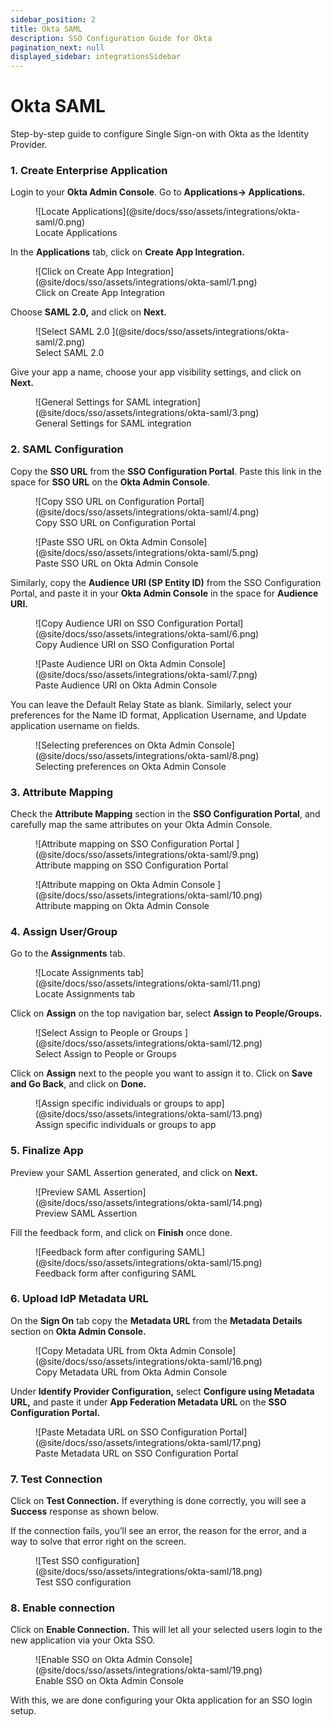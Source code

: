 ```yaml
---
sidebar_position: 2
title: Okta SAML
description: SSO Configuration Guide for Okta
pagination_next: null
displayed_sidebar: integrationsSidebar
---
```


# Okta SAML

<Subtitle>
  Step-by-step guide to configure Single Sign-on with Okta as the Identity
  Provider.
</Subtitle>

### 1. Create Enterprise Application

Login to your **Okta Admin Console**. Go to **Applications→ Applications.**

<figure>
  ![Locate Applications](@site/docs/sso/assets/integrations/okta-saml/0.png)
  <figcaption>Locate Applications</figcaption>
</figure>

In the **Applications** tab, click on **Create App Integration.**

<figure>
  ![Click on Create App
  Integration](@site/docs/sso/assets/integrations/okta-saml/1.png)
  <figcaption>Click on Create App Integration</figcaption>
</figure>

Choose **SAML 2.0,** and click on **Next.**

<figure>
  ![Select SAML 2.0 ](@site/docs/sso/assets/integrations/okta-saml/2.png)
  <figcaption>Select SAML 2.0 </figcaption>
</figure>

Give your app a name, choose your app visibility settings, and click on **Next.**

<figure>
  ![General Settings for SAML
  integration](@site/docs/sso/assets/integrations/okta-saml/3.png)
  <figcaption>General Settings for SAML integration</figcaption>
</figure>

### 2. SAML Configuration

Copy the **SSO URL** from the **SSO Configuration Portal**. Paste this link in the space for **SSO URL** on the **Okta Admin Console**.

<figure>
  ![Copy SSO URL on Configuration
  Portal](@site/docs/sso/assets/integrations/okta-saml/4.png)
  <figcaption>Copy SSO URL on Configuration Portal</figcaption>
</figure>

<figure>
  ![Paste SSO URL on Okta Admin
  Console](@site/docs/sso/assets/integrations/okta-saml/5.png)
  <figcaption>Paste SSO URL on Okta Admin Console</figcaption>
</figure>

Similarly, copy the **Audience URI (SP Entity ID)** from the SSO Configuration Portal, and paste it in your **Okta Admin Console** in the space for **Audience URI.**

<figure>
  ![Copy Audience URI on SSO Configuration
  Portal](@site/docs/sso/assets/integrations/okta-saml/6.png)
  <figcaption>Copy Audience URI on SSO Configuration Portal</figcaption>
</figure>

<figure>
  ![Paste Audience URI on Okta Admin
  Console](@site/docs/sso/assets/integrations/okta-saml/7.png)
  <figcaption>Paste Audience URI on Okta Admin Console </figcaption>
</figure>

You can leave the Default Relay State as blank. Similarly, select your preferences for the Name ID format, Application Username, and Update application username on fields.

<figure>
  ![Selecting preferences on Okta Admin
  Console](@site/docs/sso/assets/integrations/okta-saml/8.png)
  <figcaption>Selecting preferences on Okta Admin Console</figcaption>
</figure>

### 3. Attribute Mapping

Check the **Attribute Mapping** section in the **SSO Configuration Portal**, and carefully map the same attributes on your Okta Admin Console.

<figure>
  ![Attribute mapping on SSO Configuration Portal
  ](@site/docs/sso/assets/integrations/okta-saml/9.png)
  <figcaption>Attribute mapping on SSO Configuration Portal</figcaption>
</figure>

<figure>
  ![Attribute mapping on Okta Admin Console
  ](@site/docs/sso/assets/integrations/okta-saml/10.png)
  <figcaption>Attribute mapping on Okta Admin Console</figcaption>
</figure>

### 4. Assign User/Group

Go to the **Assignments** tab.

<figure>
  ![Locate Assignments tab](@site/docs/sso/assets/integrations/okta-saml/11.png)
  <figcaption>Locate Assignments tab</figcaption>
</figure>

Click on **Assign** on the top navigation bar, select **Assign to People/Groups.**

<figure>
  ![Select Assign to People or Groups
  ](@site/docs/sso/assets/integrations/okta-saml/12.png)
  <figcaption>Select Assign to People or Groups</figcaption>
</figure>

Click on **Assign** next to the people you want to assign it to. Click on **Save and Go Back**, and click on **Done.**

<figure>
  ![Assign specific individuals or groups to
  app](@site/docs/sso/assets/integrations/okta-saml/13.png)
  <figcaption>Assign specific individuals or groups to app</figcaption>
</figure>

### 5. Finalize App

Preview your SAML Assertion generated, and click on **Next.**

<figure>
  ![Preview SAML Assertion](@site/docs/sso/assets/integrations/okta-saml/14.png)
  <figcaption>Preview SAML Assertion</figcaption>
</figure>

Fill the feedback form, and click on **Finish** once done.

<figure>
  ![Feedback form after configuring
  SAML](@site/docs/sso/assets/integrations/okta-saml/15.png)
  <figcaption>Feedback form after configuring SAML</figcaption>
</figure>

### 6. Upload IdP Metadata URL

On the **Sign On** tab copy the **Metadata URL** from the **Metadata Details** section on **Okta Admin Console.**

<figure>
  ![Copy Metadata URL from Okta Admin
  Console](@site/docs/sso/assets/integrations/okta-saml/16.png)
  <figcaption>Copy Metadata URL from Okta Admin Console</figcaption>
</figure>

Under **Identify Provider Configuration,** select **Configure using Metadata URL,** and paste it under **App Federation Metadata URL** on the **SSO Configuration Portal.**

<figure>
  ![Paste Metadata URL on SSO Configuration
  Portal](@site/docs/sso/assets/integrations/okta-saml/17.png)
  <figcaption>Paste Metadata URL on SSO Configuration Portal</figcaption>
</figure>

### 7. Test Connection

Click on **Test Connection.** If everything is done correctly, you will see a **Success** response as shown below.

If the connection fails, you’ll see an error, the reason for the error, and a way to solve that error right on the screen.

<figure>
  ![Test SSO configuration](@site/docs/sso/assets/integrations/okta-saml/18.png)
  <figcaption>Test SSO configuration</figcaption>
</figure>

### 8. Enable connection

Click on **Enable Connection.** This will let all your selected users login to the new application via your Okta SSO.

<figure>
  ![Enable SSO on Okta Admin
  Console](@site/docs/sso/assets/integrations/okta-saml/19.png)
  <figcaption>Enable SSO on Okta Admin Console</figcaption>
</figure>

With this, we are done configuring your Okta application for an SSO login setup.

